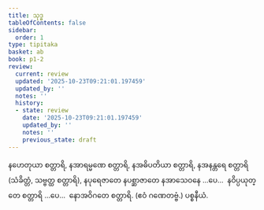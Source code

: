 ```yaml
---
title: သုဒ္ဓ
tableOfContents: false
sidebar:
  order: 1
type: tipitaka
basket: ab
book: p1-2
review:
  current: review
  updated: '2025-10-23T09:21:01.197459'
  updated_by: ''
  notes: ''
  history:
  - state: review
    date: '2025-10-23T09:21:01.197459'
    updated_by: ''
    notes: ''
    previous_state: draft
---
```



<ReviewStatus review={frontmatter.review} showDetails={true} />

<HypothesisAnnotation frontmatter={frontmatter} />

<DynamicBreadcrumb />

<Division number="26" book="p1-2" e="ch" v="37" p="463">

<Paragraph number="2923" book="p1-2">
နဟေတုယာ စတ္တာရိ, နအာရမ္မဏေ စတ္တာရိ, နအဓိပတိယာ စတ္တာရိ, နအနန္တရေ စတ္တာရိ (သံခိတ္တံ, သဗ္ဗတ္ထ စတ္တာရိ), နပုရေဇာတေ နပစ္ဆာဇာတေ နအာသေဝနေ …ပေ…  နဝိပ္ပယုတ္တေ စတ္တာရိ …ပေ…  နောအဝိဂတေ စတ္တာရိ. (ဧဝံ ဂဏေတဗ္ဗံ.)

</Paragraph>
</Division>

<Paragraph number="2924" type="center" book="p1-2">
ပစ္စနီယံ.
</Paragraph>
